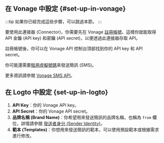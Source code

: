## 在 Vonage 中設定 \{#set-up-in-vonage}

:::tip
如果你已經完成這些步驟，可以跳過本節。
:::

要使用此連接器 (Connector)，你需要先在 Vonage [註冊帳號](https://developer.vonage.com/en/account/guides/dashboard-management#create-and-configure-a-vonage-account)。這樣你就能取得 API 金鑰 (API key) 和密鑰 (API secret)，以便透過此連接器存取 API。

註冊帳號後，你可以在 Vonage API 控制台頂部找到你的 API key 和 API secret。

你可能還需要[租用虛擬號碼](https://developer.vonage.com/en/numbers/guides/number-management#rent-a-virtual-number)來發送簡訊 (SMS)。

更多資訊請參閱 [Vonage SMS API](https://developer.vonage.com/en/messaging/sms/overview)。

## 在 Logto 中設定 \{set-up-in-logto}

1. **API Key**：你的 Vonage API key。
2. **API Secret**：你的 Vonage API secret。
3. **品牌名稱 (Brand Name)**：你希望用來發送簡訊的品牌名稱，也稱為 `from` 欄位，詳情請參閱 [發送者身分 (Sender Identity)](https://developer.vonage.com/en/messaging/sms/guides/custom-sender-id)。
4. **範本 (Templates)**：你想用來發送簡訊的範本，可以使用預設範本或根據需求進行修改。
